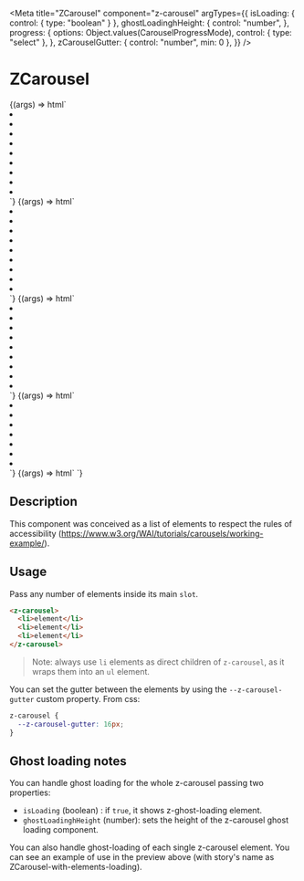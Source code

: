 

<Meta
  title="ZCarousel"
  component="z-carousel"
  argTypes={{
    isLoading: { control: { type: "boolean" } },
    ghostLoadinghHeight: {
      control: "number",
    },
    progress: {
      options: Object.values(CarouselProgressMode),
      control: { type: "select" },
    },
    zCarouselGutter: { control: "number", min: 0 },
  }}
/>

# ZCarousel

<Canvas>
  <Story
    name="ZCarousel-over-arrows"
  >
    {(args) => html`<z-carousel
      arrows=${CarouselArrowsPosition.OVER}
    >
      <li tabindex="0">
        <div class="carousel-box"></div>
      </li>
      <li tabindex="0">
        <div class="carousel-box"></div>
      </li>
      <li tabindex="0">
        <div class="carousel-box"></div>
      </li>
      <li tabindex="0">
        <div class="carousel-box"></div>
      </li>
      <li tabindex="0">
        <div class="carousel-box"></div>
      </li>
      <li tabindex="0">
        <div class="carousel-box"></div>
      </li>
      <li tabindex="0">
        <div class="carousel-box"></div>
      </li>
      <li tabindex="0">
        <div class="carousel-box"></div>
      </li>
      <li tabindex="0">
        <div class="carousel-box"></div>
      </li>
    </z-carousel>`}
  </Story>
</Canvas>

<Canvas>
  <Story
    name="ZCarousel-single-bottom-arrows"
    args={{
      progress: CarouselProgressMode.DOTS,
    }}
  >
    {(args) => html`<z-carousel
      single
      arrows=${CarouselArrowsPosition.BOTTOM}
      progress=${args.progress}
      style="width: 200px; height: 200px;"
    >
      <li tabindex="0">
        <div class="carousel-box"></div>
      </li>
      <li tabindex="0">
        <div class="carousel-box"></div>
      </li>
      <li tabindex="0">
        <div class="carousel-box"></div>
      </li>
      <li tabindex="0">
        <div class="carousel-box"></div>
      </li>
      <li tabindex="0">
        <div class="carousel-box"></div>
      </li>
      <li tabindex="0">
        <div class="carousel-box"></div>
      </li>
      <li tabindex="0">
        <div class="carousel-box"></div>
      </li>
      <li tabindex="0">
        <div class="carousel-box"></div>
      </li>
      <li tabindex="0">
        <div class="carousel-box"></div>
      </li>
    </z-carousel>`}
  </Story>
</Canvas>

<Canvas>
  <Story
    name="ZCarousel-single-over-arrows"
    args={{
      progress: CarouselProgressMode.DOTS,
    }}
  >
    {(args) => html`<z-carousel
      single
      arrows=${CarouselArrowsPosition.OVER}
      progress=${args.progress}
      style="width: 200px; height: 200px;"
    >
      <li tabindex="0">
        <div class="carousel-box"></div>
      </li>
      <li tabindex="0">
        <div class="carousel-box"></div>
      </li>
      <li tabindex="0">
        <div class="carousel-box"></div>
      </li>
      <li tabindex="0">
        <div class="carousel-box"></div>
      </li>
      <li tabindex="0">
        <div class="carousel-box"></div>
      </li>
      <li tabindex="0">
        <div class="carousel-box"></div>
      </li>
      <li tabindex="0">
        <div class="carousel-box"></div>
      </li>
      <li tabindex="0">
        <div class="carousel-box"></div>
      </li>
      <li tabindex="0">
        <div class="carousel-box"></div>
      </li>
    </z-carousel>`}
  </Story>
</Canvas>

<Canvas>
  <Story
    name="ZCarousel-with-elements-loading"
  >
    {(args) => html`<z-carousel
    >
      <li>
        <div class="carousel-box-loading">
          <z-ghost-loading></z-ghost-loading>
        </div>
      </li>
      <li>
        <div class="carousel-box-loading">
          <z-ghost-loading></z-ghost-loading>
        </div>
      </li>
      <li>
        <div class="carousel-box-loading">
          <z-ghost-loading></z-ghost-loading>
        </div>
      </li>
      <li>
        <div class="carousel-box-loading">
          <z-ghost-loading></z-ghost-loading>
        </div>
      </li>
      <li>
        <div class="carousel-box-loading">
          <z-ghost-loading></z-ghost-loading>
        </div>
      </li>
      <li>
        <div class="carousel-box-loading">
          <z-ghost-loading></z-ghost-loading>
        </div>
      </li>
      <li>
        <div class="carousel-box-loading">
          <z-ghost-loading></z-ghost-loading>
        </div>
      </li>
    </z-carousel>`}
  </Story>
</Canvas>

<Canvas>
  <Story
    name="ZCarousel-ghost-loading"
    args={{
      isLoading: true,
      ghostLoadinghHeight: 200,
    }}
  >
    {(args) => html`<z-carousel
      is-loading=${args.isLoading}
      ghost-loading-height=${args.ghostLoadinghHeight}
    >
    </z-carousel>`}
  </Story>
</Canvas>

<ArgsTable of="z-carousel" />

## Description

This component was conceived as a list of elements to respect the rules of accessibility (https://www.w3.org/WAI/tutorials/carousels/working-example/).

## Usage

Pass any number of elements inside its main `slot`.

```html
<z-carousel>
  <li>element</li>
  <li>element</li>
  <li>element</li>
</z-carousel>
```

> Note: always use `li` elements as direct children of `z-carousel`, as it wraps them into an `ul` element.

You can set the gutter between the elements by using the `--z-carousel-gutter` custom property.
From css:

```css
z-carousel {
  --z-carousel-gutter: 16px;
}
```

## Ghost loading notes

You can handle ghost loading for the whole z-carousel passing two properties:

- `isLoading` (boolean) : if `true`, it shows z-ghost-loading element.
- `ghostLoadinghHeight` (number): sets the height of the z-carousel ghost loading component.

You can also handle ghost-loading of each single z-carousel element.
You can see an example of use in the preview above (with story's name as ZCarousel-with-elements-loading).
